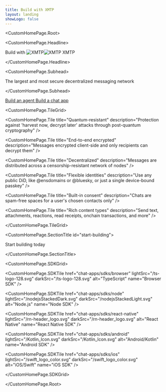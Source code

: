```yaml
---
title: Build with XMTP
layout: landing
showLogo: false
---
```



<CustomHomePage.Root>

<CustomHomePage.Headline>

Build with <img src="/x-mark-blue-lightmode.png" alt="XMTP" className="xmtp-logo-light-mode" /><img src="/x-mark-blue-darkmode.png" alt="XMTP" className="xmtp-logo-dark-mode" /> XMTP

</CustomHomePage.Headline>

<CustomHomePage.Subhead>

The largest and most secure decentralized messaging network

</CustomHomePage.Subhead>

<div className="custom-homepage-cta-container">
  <a
    href="/agents/get-started/build-an-agent"
    className="custom-homepage-cta-button custom-homepage-cta-button--primary"
  >
    Build an agent
  </a>
  <a
    href="/chat-apps/intro/get-started"
    className="custom-homepage-cta-button custom-homepage-cta-button--secondary"
  >
    Build a chat app
  </a>
</div>

<CustomHomePage.TileGrid>

<CustomHomePage.Tile
  title="Quantum-resistant"
  description="Protection against 'harvest now, decrypt later' attacks through post-quantum cryptography"
/>

<CustomHomePage.Tile
  title="End-to-end encrypted"
  description="Messages encrypted client-side and only recipients can decrypt them"
/>

<CustomHomePage.Tile
  title="Decentralized"
  description="Messages are distributed across a censorship-resistant network of nodes"
/>

<CustomHomePage.Tile
  title="Flexible identities"
  description="Use any public DiD, like @ensdomains or @bluesky, or just a single device-bound passkey"
/>

<CustomHomePage.Tile
  title="Built-in consent"
  description="Chats are spam-free spaces for a user's chosen contacts only"
/>

<CustomHomePage.Tile
  title="Rich content types"
  description="Send text, attachments, reactions, read receipts, onchain transactions, and more"
/>

</CustomHomePage.TileGrid>

<CustomHomePage.SectionTitle id="start-building">

Start building today

</CustomHomePage.SectionTitle>

<CustomHomePage.SDKGrid>

<CustomHomePage.SDKTile
  href="chat-apps/sdks/browser"
  lightSrc="/ts-logo-128.svg"
  darkSrc="/ts-logo-128.svg"
  alt="TypeScript"
  name="Browser SDK"
/>

<CustomHomePage.SDKTile
  href="chat-apps/sdks/node"
  lightSrc="/nodejsStackedDark.svg"
  darkSrc="/nodejsStackedLight.svg"
  alt="Node.js"
  name="Node SDK"
/>

<CustomHomePage.SDKTile
  href="chat-apps/sdks/react-native"
  lightSrc="/rn-header_logo.svg"
  darkSrc="/rn-header_logo.svg"
  alt="React Native"
  name="React Native SDK"
/>

<CustomHomePage.SDKTile
  href="chat-apps/sdks/android"
  lightSrc="/Kotlin_Icon.svg"
  darkSrc="/Kotlin_Icon.svg"
  alt="Android/Kotlin"
  name="Android SDK"
/>

<CustomHomePage.SDKTile
  href="chat-apps/sdks/ios"
  lightSrc="/swift_logo_color.svg"
  darkSrc="/swift_logo_color.svg"
  alt="iOS/Swift"
  name="iOS SDK"
/>

</CustomHomePage.SDKGrid>

</CustomHomePage.Root>
